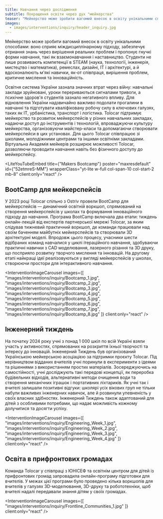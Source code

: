 ```yaml
---
title: Навчання через дослідження
subtitle: Покращення освіти через дух "мейкерства"
teaser: "Мейкерство може зробити вагомий внесок в освіту унікальними способами: воно сприяє міждисциплінарному підходу, забезпечує отриання знань через вирішення реальних проблем і пропонує гнучкі форми навчання, такі як взаємонавчання і наставництво. Студенти не лише розвивають компетенції в STEAM (наука, технології, інженерія, мистецтво і математика), ремеслах, дизайні, ІТ і архітектурі, а й вдосконалюють м'які навички, як-от співпраця, вирішення проблем, критичне мислення та інноваційність."
images:
  - images/interventions/inquiry/header_inquiry.jpg
---
```


Мейкерство може зробити вагомий внесок в освіту унікальними способами: воно сприяє міждисциплінарному підходу, забезпечує отриання знань через вирішення реальних проблем і пропонує гнучкі форми навчання, такі як взаємонавчання і наставництво. Студенти не лише розвивають компетенції в STEAM (наука, технології, інженерія, мистецтво і математика), ремеслах, дизайні, ІТ і архітектурі, а й вдосконалюють м'які навички, як-от співпраця, вирішення проблем, критичне мислення та інноваційність.

Освітня система України зазнала значних втрат через війну: навчальні заклади зруйновані, уроки перериваються сигналами тривоги, а психічне здоров'я студентів зазнало негативного впливу. Для відновлення України надзвичайно важливо подолати прогалини в навчанні та підготувати кваліфіковану робочу силу в ключових галузях, таких як ІТ, урбаністика, транспорт і логістика. Tolocar підтримує мейкерство та розвиток мейкерспейсів у різних навчальних закладах, надаючи доступ до інструментів і технологій, впроваджуючи культуру мейкерства, організовуючи майстер-класи та допомагаючи створювати мейкерспейси в цих установах. Для цього Tolocar співпрацює зі школами, молодіжними центрами та іншими освітніми закладами. Віртуальна Академія мейкерів розширює можливості Tolocar, дозволяючи проводити навчання навіть без фізичного доступу до мейкерспейсу.

<LiteYouTubeEmbed
  title={"Makers Bootcamp"}
  poster="maxresdefault"
  id={"52etmreS-MM"}
  wrapperClass="yt-lite w-full col-span-10 col-start-2 mb-8"
  client:only="react"
/>


## BootCamp для мейкерспейсів
У 2023 році Tolocar спільно з Ostriv провели BootCamp для мейкерспейсів — динамічний освітній воркшоп, спрямований на створення мейкерспейсів у школах та формування інноваційного підходу до навчання. Програма BootCamp включала два етапи: тиждень онлайн-лекцій від експертів партнерської мережі Tolocar, за яким слідував тижневий практичний воркшоп, де команди працювали над своїм баченням майбутніх мейкерспейсів та створювали 3D архітектурні моделі. Впродовж цього процесу, учасники шести відібраних команд навчалися у циклі ітераційного навчання, здобуваючи практичні навички з CAD моделювання, лазерного різання та 3D друку, що посприяло розвитку творчого мислення та інновацій. На другому етапі найкращі ідеї реалізовуються у вигляді мейкерспейсів у школах, створюючи простори для інтерактивного навчання.

<InterventionImageCarousel
  images={[
    "images/interventions/inquiry/Bootcamp_1.jpg",
    "images/interventions/inquiry/Bootcamp_2.jpg",
    "images/interventions/inquiry/Bootcamp_3.jpg",
    "images/interventions/inquiry/Bootcamp_4.jpg",
    "images/interventions/inquiry/Bootcamp_5.jpg",
    "images/interventions/inquiry/Bootcamp_6.jpg",
    "images/interventions/inquiry/Bootcamp_7.jpg",
    "images/interventions/inquiry/Bootcamp_8.jpg"
  ]}
  client:only="react"
/>

## Інженерний тиждень
На початку 2024 року учні з понад 1 000 шкіл по всій Україні взяли участь у активностях, спрямованих на розкриття їхньої творчості та інтересу до інновацій. Інженерний Тиждень був організований Українською мейкерською асоціацією за підтримки проєкту Tolocar. Під керівництвом відданих вчителів учні поринули в експерименти з ідеями та рішеннями з використанням простих матеріалів. Зосереджуючись на самостійності, учні досліджують такі передові концепції, як переробка будівельних відходів, альтернативні методи очищення води та створення механічних іграшок і портативних ліхтариків. Як учні так і вчителі залишали позитивні відгуки: школярі усіх вікових груп не тільки набули важливих інженерних навичок, але й розвинули упевненість у своїх власних здібностях. Інженерний Тиждень також адаптований для дітей з особливими потребами, що надає можливість кожному долучитися та досягти успіху.


<InterventionImageCarousel
  images={[
    "images/interventions/inquiry/Engineering_Week_1.jpg",
    "images/interventions/inquiry/Engineering_Week_2.jpg",
    "images/interventions/inquiry/Engineering_Week_3.jpg",
    "images/interventions/inquiry/Engineering_Week_4.jpg"
  ]}
  client:only="react"
/>

## Освіта в прифронтових громадах
Команда Tolocar у співпраці з ЮНІСЕФ та освітнім центром для дітей із прифронтових громад запровадила онлайн-програму підготовки для вчителів. У межах цієї програми було проведено кілька воркшопів для вчителів у галузях 3D-моделювання, 3D-друку та робототехніки, щоб вчителі надалі передавали знання дітям у своїх громадах.

<InterventionImageCarousel
  images={[
    "images/interventions/inquiry/Frontline_Communities_1.jpg"
  ]}
  client:only="react"
/>